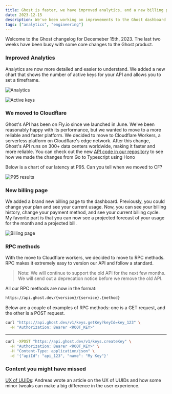 ```yaml
---
title: Ghost is faster, we have improved analytics, and a new billing page
date: 2023-12-15
description: We've been working on improvements to the Ghost dashboard. We also moved the Ghost API to Cloudlfare workers.
tags: ["analytics", "engineering"]
---
```


Welcome to the Ghost changelog for Decemeber 15th, 2023. The last two weeks have been busy with some core changes to the Ghost product.

### Improved Analytics

Analytics are now more detailed and easier to understand. We added a new chart that shows the number of active keys for your API and allows you to set a timeframe.


![Analytics](/images/changelog/2023-12-15/verifications.png)

![Active keys](/images/changelog/2023-12-15/active-keys.png)


### We moved to Cloudflare

Ghost's API has been on Fly.io since we launched in June. We've been reasonably happy with its performance, but we wanted to move to a more reliable and faster platform. We decided to move to Cloudflare Workers, a serverless platform on Cloudflare's edge network. After this change, Ghost's API runs on 300+ data centers worldwide, making it faster and more reliable. You can check out the new [API code in our repository](https://github.com/getghost/ghost/tree/main/apps/api) to see how we made the changes from Go to Typescript using Hono


Below is a chart of our latency at P95. Can you tell when we moved to CF?

![P95 results](/images/changelog/2023-12-15/speed.png)


### New billing page

We added a brand new billing page to the dashboard. Previously, you could change your plan and see your current usage. Now, you can see your billing history, change your payment method, and see your current billing cycle. My favorite part is that you can now see a projected forecast of your usage for the month and a projected bill.

![Billing page](/images/changelog/2023-12-15/billing.png)


### RPC methods

With the move to Cloudflare workers, we decided to move to RPC methods. RPC makes it extremely easy to version our API and follow a standard.

> Note: We will continue to support the old API for the next few months. We will send out a deprecation notice before we remove the old API.


All our RPC methods are now in the format:

```bash
https://api.ghost.dev/{version}/{service}.{method}
```

Below are a couple of examples of RPC methods: one is a GET request, and the other is a POST request.

```bash
curl "https://api.ghost.dev/v1/keys.getKey?keyId=key_123" \
  -H "Authorization: Bearer <ROOT_KEY>"
```
----------------
```bash
curl -XPOST "https://api.ghost.dev/v1/keys.createKey" \
  -H "Authorization: Bearer <ROOT_KEY>" \
  -H "Content-Type: application/json" \
  -d '{"apiId": "api_123", "name": "My Key"}'
```


### Content you might have missed

[UX of UUIDs](https://ghost.com/blog/uuid-ux): Andreas wrote an article on the UX of UUIDs and how some minor tweaks can make a big difference in the user experience.
